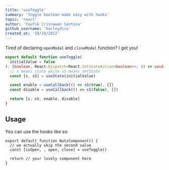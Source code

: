 ```yaml
---
title: 'useToggle'
summary: 'Toggle boolean made easy with hooks'
topic: 'react'
author: 'Taufik Crisnawan Santosa'
github_username: 'harleydica'
created_at: '10/10/2022'
---
```


Tired of declaring `openModal` and `closeModal` function? I got you!

```ts
export default function useToggle(
  initialValue = false
): [boolean, React.Dispatch<React.SetStateAction<boolean>>, () => void, () => void] {
  // s means state while sS means setState
  const [s, sS] = useState(initialValue)

  const enable = useCallback(() => sS(true), [])
  const disable = useCallback(() => sS(false), [])

  return [s, sS, enable, disable]
}
```

## Usage

You can use the hooks like so:

```tsx
export default function NutzComponent() {
  // we actually skip the second value
  const [isOpen, , open, close] = useToggle()

  return // your lovely component here
}
```
